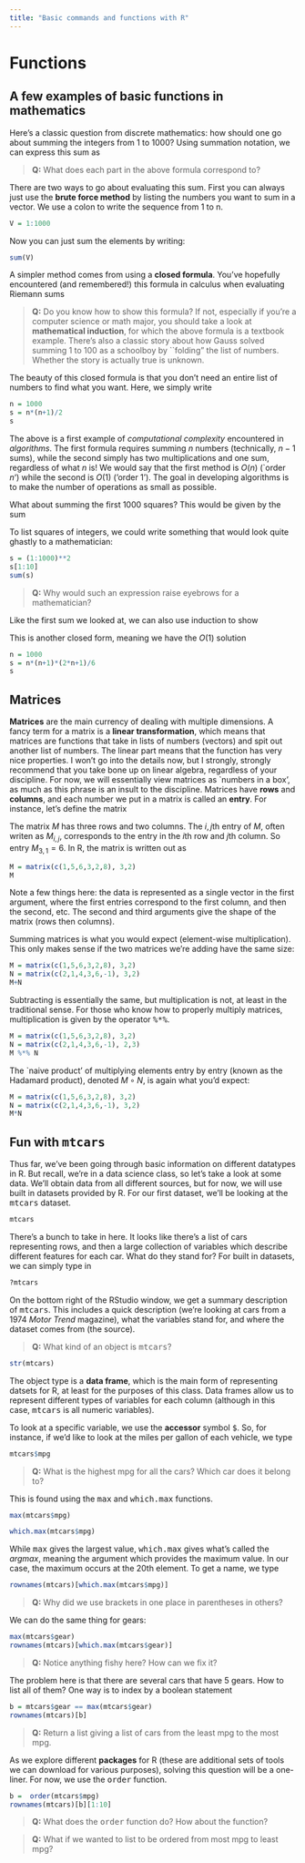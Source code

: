 ```yaml
---
title: "Basic commands and functions with R"
---
```


# Functions

## A few examples of basic functions in mathematics


Here's a classic question from discrete mathematics: how should one go about summing  the integers from 1 to 1000?  Using summation notation, we can express this sum as 

\begin{equation}
\sum_{i = 1}^{1000} i = 1+2 + \dots + 999 +1000
\end{equation}

> __Q:__ What does each part in the above formula correspond to? 

There are two ways to go about evaluating this sum. First you can always just use the __brute force method__ by listing the numbers you want to sum in a vector.  We use a colon to write the sequence from 1 to n. 


```r

V = 1:1000
```

Now you can just sum the elements by writing:

```r

sum(V)
```

A simpler method comes from using a __closed formula__.  You've hopefully encountered (and remembered!) this formula in calculus when evaluating Riemann sums
\begin{equation}
\sum_{i = 1}^{n} i = \frac{n(n+1)}2
\end{equation}

> __Q:__ Do you know how to show this formula?  If not, especially if you're a computer science or math major, you should take a look at __mathematical induction__, for which the above formula is a textbook example.  There's also a classic story about how Gauss solved summing 1 to 100 as a schoolboy by ``folding" the list of numbers.  Whether the story is actually true is unknown.

The beauty of this closed formula is that you don't need an entire list of numbers to find what you want.  Here, we simply write

```r
n = 1000
s = n*(n+1)/2
s
```

The above is a first example of _computational complexity_ encountered in _algorithms_.  The first formula requires summing $n$ numbers (technically, $n-1$ sums), while the second simply has two multiplications and one sum, regardless of what $n$ is!  We would say that the first method is $O(n)$ (`order $n$') while the second is $O(1)$ ('order $1$').  The goal in developing algorithms is to make the number of operations as small as possible.  

What about summing the first 1000 squares? This would be given by the sum

\begin{equation}
\sum_{i = 1}^{1000} i^2 = 1^2+2^2 + \dots + 999^2 +1000^2.
\end{equation}

To list squares of integers, we could write something that would look quite ghastly to a mathematician:

```r
s = (1:1000)**2
s[1:10]
sum(s)
```

> __Q:__ Why would such an expression raise eyebrows for a mathematician?

Like the first sum we looked at, we can also use induction to show
\begin{equation}
\sum_{i = 1}^{n} i = \frac{n(n+1)(2n+1)}6.
\end{equation}

This is another closed form, meaning we have the $O(1)$ solution

```r
n = 1000
s = n*(n+1)*(2*n+1)/6
s
```


## Matrices

__Matrices__ are the main currency of dealing with multiple dimensions.  A fancy term for a matrix is a __linear transformation__, which means that matrices are functions that take in lists of numbers (vectors) and spit out another list of numbers.  The linear part means that the function has very nice properties.  I won't go into the details now, but I strongly, strongly recommend that you take bone up on linear algebra, regardless of your discipline.  For now, we will essentially view matrices as `numbers in a box', as much as this phrase is an insult to the discipline.  Matrices have __rows__ and __columns__, and each number we put in a matrix is called an __entry__.  For instance, let's define the matrix

\begin{equation}
M = \begin{bmatrix}1 & 3 \\
5 & 2 \\
6 & 8 \\
\end{bmatrix}
\end{equation}

The matrix $M$ has three rows and two columns.  The $i,j$th entry of $M$, often writen as $M_{i,j}$, corresponds to the entry in the $i$th row and $j$th column.  So entry $M_{3,1} = 6$.  In R, the matrix is written out as 

```r
M = matrix(c(1,5,6,3,2,8), 3,2)
M
```

Note a few things here: the data is represented as a single vector in the first argument, where the first entries correspond to the first column, and then the second, etc.  The second and third arguments give the shape of the matrix (rows then columns).

Summing matrices is what you would expect (element-wise multiplication).  This only makes sense if the two matrices we're adding have the same size:

```r
M = matrix(c(1,5,6,3,2,8), 3,2)
N = matrix(c(2,1,4,3,6,-1), 3,2)
M+N
```

Subtracting is essentially the same, but multiplication is not, at least in the traditional sense.  For those who know how to properly multiply matrices, multiplication is given by the operator <TT>\%*\%</TT>.

```r
M = matrix(c(1,5,6,3,2,8), 3,2)
N = matrix(c(2,1,4,3,6,-1), 2,3)
M %*% N
```

The `naive product' of multiplying elements entry by entry (known as the Hadamard product), denoted $M \circ N$, is again what you'd expect:

```r
M = matrix(c(1,5,6,3,2,8), 3,2)
N = matrix(c(2,1,4,3,6,-1), 3,2)
M*N
```



## Fun with <TT>mtcars</TT>

Thus far, we've been going through basic information on different datatypes in R. But recall, we're in a data science class, so let's take a look at some data.  We'll obtain data from all different sources, but for now, we will use built in datasets provided by R. For our first dataset, we'll be looking at the <TT>mtcars</TT> dataset.

```r
mtcars
```

There's a bunch to take in here.  It looks like there's a list of cars representing rows, and then a large collection of variables which describe different features for each car.  What do they stand for?  For built in datasets, we can simply type in 

```r
?mtcars
```

On the bottom right of the RStudio window, we get a summary description of <TT>mtcars</TT>.  This includes a quick description (we're looking at cars from a 1974 _Motor Trend_ magazine), what the variables stand for, and where the dataset comes from (the source).

> __Q:__ What kind of an object is <TT>mtcars</TT>?

```r
str(mtcars)
```

The object type is a __data frame__, which is the main form of representing datsets for R, at least for the purposes of this class.  Data frames allow us to represent different types of variables for each column (although in this case, <TT>mtcars</TT> is all numeric variables).  

To look at a specific variable, we use the __accessor__ symbol <TT>$</TT>.  So, for instance, if we'd like to look at the miles per gallon of each vehicle, we type

```r
mtcars$mpg
```


> __Q:__ What is the highest mpg for all the cars?  Which car does it belong to?

This is found using the <TT>max</TT> and <TT>which.max</TT> functions.

```r
max(mtcars$mpg)
```

```r
which.max(mtcars$mpg)
```

While <TT>max</TT> gives the largest value, <TT>which.max</TT> gives what's called the _argmax_, meaning the argument which provides the maximum value.  In our case, the maximum occurs at the 20th element.  To get a name, we type

```r
rownames(mtcars)[which.max(mtcars$mpg)]
```

> __Q:__ Why did we use brackets in one place in parentheses in others?

We can do the same thing for gears:

```r
max(mtcars$gear)
rownames(mtcars)[which.max(mtcars$gear)]
```

> __Q:__ Notice anything fishy here? How can we fix it?


The problem here is that there are several cars that have 5 gears.  How to list all of them?  One way is to index by a boolean statement

```r

b = mtcars$gear == max(mtcars$gear)
rownames(mtcars)[b]
```

> __Q:__ Return a list giving a list of cars from the least mpg to the most mpg.

As we explore different __packages__ for R (these are additional sets of tools we can download for various purposes), solving this question will be a one-liner. For now, we use the <TT>order</TT> function. 

```r

b =  order(mtcars$mpg)
rownames(mtcars)[b][1:10]
```

> __Q:__ What does the <TT>order</TT> function do?  How about the \texttt{rank} function?

> __Q:__ What if we wanted to list to be ordered from most mpg to least mpg?











